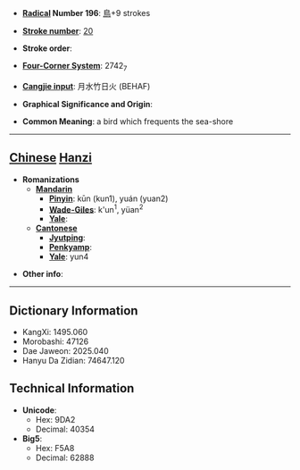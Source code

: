 * '''[[Wiktionary:Chinese radical index| Radical]] Number 196''': [[Wiktionary:Chinese radical index 鳥|鳥]]+9 strokes

* '''[[Wiktionary:Chinese total strokes index|Stroke number]]''': [[Wiktionary:Chinese total strokes index 20|20]]

* '''Stroke order''': 

* '''[[Wiktionary:Chinese four corner index|Four-Corner System]]''': 2742<sub>7</sub>

* '''[[Wiktionary:Chinese Cangjie index|Cangjie input]]''': 月水竹日火 (BEHAF)

* '''Graphical Significance and Origin''': 

* '''Common Meaning''': a bird which frequents the sea-shore

----

== [[Chinese]] [[Hanzi]] ==

* '''Romanizations'''
** '''[[Mandarin]]'''
*** '''[[Pinyin]]''': kūn (kun1), yuán (yuan2)
*** '''[[Wade-Giles]]''': k'un<sup>1</sup>, yüan<sup>2</sup>
*** '''[[Yale]]''': 
** '''[[Cantonese]]'''
*** '''[[Jyutping]]''':
*** '''[[Penkyamp]]''': 
*** '''[[Yale]]''': yun4

* '''Other info''': 

----

== Dictionary Information ==

* KangXi: 1495.060
* Morobashi: 47126
* Dae Jaweon: 2025.040
* Hanyu Da Zidian: 74647.120

== Technical Information ==

* '''Unicode''':
** Hex: 9DA2
** Decimal: 40354
* '''Big5''':
** Hex: F5A8
** Decimal: 62888